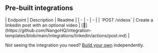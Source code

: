 
## Pre-built integrations

<AccordionGroup>


<Accordion title="Others">
| Endpoint | Description | Readme |
| - | - | - |
| `POST /videos` | Create a linkedin post with an optional video | [🔗](https://github.com/NangoHQ/integration-templates/blob/main/integrations/linkedin/actions/post.md) |
</Accordion>

</AccordionGroup>

<Tip>Not seeing the integration you need? [Build your own](https://docs.nango.dev/guides/custom-integration-builder/overview) independently.</Tip>
